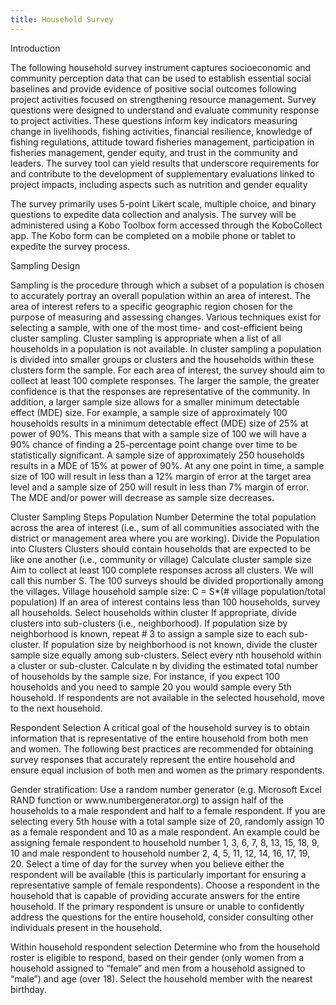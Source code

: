 ```yaml
---
title: Household Survey
---
```


Introduction

The following household survey instrument captures socioeconomic and community perception data that can be used to establish essential social baselines and provide evidence of positive social outcomes following project activities focused on strengthening resource management. Survey questions were designed to understand and evaluate community response to project activities. These questions inform key indicators measuring change in livelihoods, fishing activities, financial resilience, knowledge of fishing regulations, attitude toward fisheries management, participation in fisheries management, gender equity, and trust in the community and leaders. The survey tool can yield results that underscore requirements for and contribute to the development of supplementary evaluations linked to project impacts, including aspects such as nutrition and gender equality

The survey primarily uses 5-point Likert scale, multiple choice, and binary questions to expedite data collection and analysis. The survey will be administered using a Kobo Toolbox form accessed through the KoboCollect app. The Kobo form can be completed on a mobile phone or tablet to expedite the survey process. 

Sampling Design 

Sampling is the procedure through which a subset of a population is chosen to accurately portray an overall population within an area of interest. The area of interest refers to a specific geographic region chosen for the purpose of measuring and assessing changes. Various techniques exist for selecting a sample, with one of the most time- and cost-efficient being cluster sampling. Cluster sampling is appropriate when a list of all households in a population is not available. In cluster sampling a population is divided into smaller groups or clusters and the households within these clusters form the sample. For each area of interest, the survey should aim to collect at least 100 complete responses. The larger the sample, the greater confidence is that the responses are representative of the community. In addition, a larger sample size allows for a smaller minimum detectable effect (MDE) size. For example, a sample size of approximately 100 households results in a minimum detectable effect (MDE) size of 25% at power of 90%. This means that with a sample size of 100 we will have a 90% chance of finding a 25-percentage point change over time to be statistically significant.  A sample size of approximately 250 households results in a MDE of 15% at power of 90%. At any one point in time, a sample size of 100 will result in less than a 12% margin of error at the target area level and a sample size of 250 will result in less than 7% margin of error.  The MDE and/or power will decrease as sample size decreases. 

Cluster Sampling Steps
Population Number
 Determine the total population across the area of interest (i.e., sum of all communities associated with the district or management area where you are working).
Divide the Population into Clusters
Clusters should contain households that are expected to be like one another (i.e., community or village)
Calculate cluster sample size
Aim to collect at least 100 complete responses across all clusters. We will call this number S. The 100 surveys should be divided proportionally among the villages.
Village household sample size: C = S*(# village population/total population)
If an area of interest contains less than 100 households, survey all households.
Select households within cluster
If appropriate, divide clusters into sub-clusters (i.e., neighborhood).
If population size by neighborhood is known, repeat # 3 to assign a sample size to each sub-cluster. 
If population size by neighborhood is not known, divide the cluster sample size equally among sub-clusters. 
Select every nth household within a cluster or sub-cluster.  Calculate n by dividing the estimated total number of households by the sample size. For instance, if you expect 100 households and you need to sample 20 you would sample every 5th household. 
If respondents are not available in the selected household, move to the next household. 

Respondent Selection
A critical goal of the household survey is to obtain information that is representative of the entire household from both men and women. The following best practices are recommended for obtaining survey responses that accurately represent the entire household and ensure equal inclusion of both men and women as the primary respondents.

Gender stratification:
Use a random number generator (e.g. Microsoft Excel RAND function or www.numbergenerator.org) to assign half of the households to a male respondent and half to a female respondent.
If you are selecting every 5th house with a total sample size of 20, randomly assign 10 as a female respondent and 10 as a male respondent.  An example could be assigning female respondent to household number 1, 3, 6, 7, 8, 13, 15, 18, 9, 10 and male respondent to household number 2, 4, 5, 11, 12, 14, 16, 17, 19, 20. 
Select a time of day for the survey when you believe either the respondent will be available (this is particularly important for ensuring a representative sample of female respondents).
Choose a respondent in the household  that is capable of providing accurate answers for the entire household. If the primary respondent is unsure or unable to confidently address the questions for the entire household, consider consulting other individuals present in the household.

Within household respondent selection
Determine who from the household roster is eligible to respond, based on their gender (only women from a household assigned to “female” and men from a household assigned to “male”) and age (over 18). 
Select the household member with the nearest birthday. 
